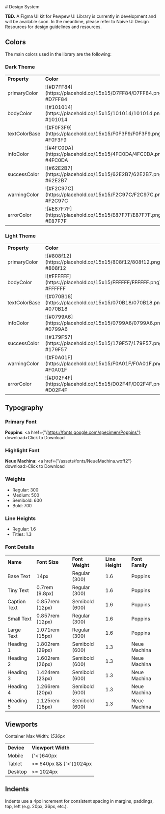 
<Meta title="Design System" />

<div className="sb-container">
  # Design System

  **TBD.** A Figma UI kit for Pewpew UI Library is currently in development and will be available soon. In the meantime, please refer to Naive UI Design Resources for design guidelines and resources.

  ## Colors
  The main colors used in the library are the following:

  ### Dark Theme

  <table width={400}>
    <tr>
      <td width={100}><strong>Property</strong></td>
      <td><strong>Color</strong></td>
    </tr>
    <tr>
      <td>primaryColor</td>
      <td>![#D7FF84](https://placehold.co/15x15/D7FF84/D7FF84.png) #D7FF84</td>
    </tr>
    <tr>
      <td>bodyColor</td>
      <td>![#101014](https://placehold.co/15x15/101014/101014.png) #101014</td>
    </tr>
    <tr>
      <td>textColorBase</td>
      <td>![#F0F3F9](https://placehold.co/15x15/F0F3F9/F0F3F9.png) #F0F3F9</td>
    </tr>
    <tr>
      <td>infoColor</td>
      <td>![#4FC0DA](https://placehold.co/15x15/4FC0DA/4FC0DA.png) #4FC0DA</td>
    </tr>
    <tr>
      <td>successColor</td>
      <td>![#62E2B7](https://placehold.co/15x15/62E2B7/62E2B7.png) #62E2B7</td>
    </tr>
    <tr>
      <td>warningColor</td>
      <td>![#F2C97C](https://placehold.co/15x15/F2C97C/F2C97C.png) #F2C97C</td>
    </tr>
    <tr>
      <td>errorColor</td>
      <td>![#E87F7F](https://placehold.co/15x15/E87F7F/E87F7F.png) #E87F7F</td>
    </tr>
  </table>

  ### Light Theme

  <table width={400}>
    <tr>
      <td width={100}><strong>Property</strong></td>
      <td><strong>Color</strong></td>
    </tr>
    <tr>
      <td>primaryColor</td>
      <td>![#808f12](https://placehold.co/15x15/808f12/808f12.png) #808f12</td>
    </tr>
    <tr>
      <td>bodyColor</td>
      <td>![#FFFFFF](https://placehold.co/15x15/FFFFFF/FFFFFF.png) #FFFFFF</td>
    </tr>
    <tr>
      <td>textColorBase</td>
      <td>![#070B18](https://placehold.co/15x15/070B18/070B18.png) #070B18</td>
    </tr>
    <tr>
      <td>infoColor</td>
      <td>![#0799A6](https://placehold.co/15x15/0799A6/0799A6.png) #0799A6</td>
    </tr>
    <tr>
      <td>successColor</td>
      <td>![#179F57](https://placehold.co/15x15/179F57/179F57.png) #179F57</td>
    </tr>
    <tr>
      <td>warningColor</td>
      <td>![#F0A01F](https://placehold.co/15x15/F0A01F/F0A01F.png) #F0A01F</td>
    </tr>
    <tr>
      <td>errorColor</td>
      <td>![#D02F4F](https://placehold.co/15x15/D02F4F/D02F4F.png) #D02F4F</td>
    </tr>
  </table>

  ## Typography

  ### Primary Font
  **Poppins**:
  <a href={"/https://fonts.google.com/specimen/Poppins"} download>Click to Download</a>

  ### Highlight Font
  **Neue Machina**:
  <a href={"/assets/fonts/NeueMachina.woff2"} download>Click to Download</a>

  ### Weights
  - Regular: 300
  - Medium: 500
  - Semibold: 600
  - Bold: 700

  ### Line Heights
  - Regular: 1.6
  - Titles: 1.3

  ### Font Details

  <table width={600}>
    <tr>
      <td width={200}><strong>Name</strong></td>
      <td><strong>Font Size</strong></td>
      <td><strong>Font Weight</strong></td>
      <td><strong>Line Height</strong></td>
      <td><strong>Font Family</strong></td>
    </tr>
    <tr>
      <td>Base Text</td>
      <td>14px</td>
      <td>Regular (300)</td>
      <td>1.6</td>
      <td>Poppins</td>
    </tr>
    <tr>
      <td className={'text-tiny'}>Tiny Text</td>
      <td>0.7rem (9.8px)</td>
      <td>Regular (300)</td>
      <td>1.6</td>
      <td>Poppins</td>
    </tr>
    <tr>
      <td className={'text-caption'}>Caption Text</td>
      <td>0.857rem (12px)</td>
      <td>Semibold (600)</td>
      <td>1.6</td>
      <td>Poppins</td>
    </tr>
    <tr>
      <td className={'text-small'}>Small Text</td>
      <td>0.857rem (12px)</td>
      <td>Regular (300)</td>
      <td>1.6</td>
      <td>Poppins</td>
    </tr>
    <tr>
      <td className={'text-large'}>Large Text</td>
      <td>1.071rem (15px)</td>
      <td>Regular (300)</td>
      <td>1.6</td>
      <td>Poppins</td>
    </tr>
    <tr>
      <td className={'text-h1'}>Heading 1</td>
      <td>1.802rem (29px)</td>
      <td>Semibold (600)</td>
      <td>1.3</td>
      <td>Neue Machina</td>
    </tr>
    <tr>
      <td className={'text-h2'}>Heading 2</td>
      <td>1.602rem (26px)</td>
      <td>Semibold (600)</td>
      <td>1.3</td>
      <td>Neue Machina</td>
    </tr>
    <tr>
      <td className={'text-h3'}>Heading 3</td>
      <td>1.424rem (23px)</td>
      <td>Semibold (600)</td>
      <td>1.3</td>
      <td>Neue Machina</td>
    </tr>
    <tr>
      <td className={'text-h4'}>Heading 4</td>
      <td>1.266rem (20px)</td>
      <td>Semibold (600)</td>
      <td>1.3</td>
      <td>Neue Machina</td>
    </tr>
    <tr>
      <td className={'text-h5'}>Heading 5</td>
      <td>1.125rem (18px)</td>
      <td>Semibold (600)</td>
      <td>1.3</td>
      <td>Neue Machina</td>
    </tr>
  </table>

  ## Viewports

  Container Max Width: *1536px*

  <table width={400}>
    <tr>
      <td width={150}><strong>Device</strong></td>
      <td><strong>Viewport Width</strong></td>
    </tr>
    <tr>
      <td>Mobile</td>
      <td>{'<'}640px</td>
    </tr>
    <tr>
      <td>Tablet</td>
      <td>>= 640px && {'<'}1024px</td>
    </tr>
    <tr>
      <td>Desktop</td>
      <td>>= 1024px</td>
    </tr>
  </table>

  ## Indents

  Indents use a 4px increment for consistent spacing in margins, paddings, top, left (e.g. 20px, 36px, etc.).
</div>


